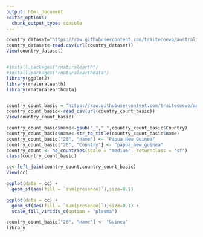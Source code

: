 ```yaml
---
output: html_document
editor_options: 
  chunk_output_type: console
---
```



```r
country_dataset="https://raw.githubusercontent.com/traitecoevo/australian_plant_endemism/6e12021f3604d0ad20bc5c44c9c9e08c9cf1a668/intermediate_data/country_dataset.csv"
country_dataset<-read.csv(url(country_dataset))
View(country_dataset)


#install.packages("rnaturalearth")
#install.packages("rnaturalearthdata")
library(ggplot2)
library(rnaturalearth)
library(rnaturalearthdata)


country_count_basic = "https://raw.githubusercontent.com/traitecoevo/australian_plant_endemism/master/intermediate_data/country_counts.csv"
country_count_basic<-read_csv(url(country_count_basic))
View(country_count_basic)

country_count_basic$name<-gsub("_"," ",country_count_basic$Country)
country_count_basic$name<-str_to_title(country_count_basic$name)
country_count_basic["26", "name"] <- "Papua New Guinea"
country_count_basic["26", "Country"] <- "papua_new_guinea"
country_count <- ne_countries(scale = "medium", returnclass = "sf")
class(country_count_basic)

cc<-left_join(country_count,country_count_basic)
View(cc)

ggplot(data = cc) +
  geom_sf(aes(fill = `sum(presence)`),size=0.1)
```

```r
ggplot(data = cc) +
  geom_sf(aes(fill = `sum(presence)`),size=0.1) +
  scale_fill_viridis_c(option = "plasma")
```

```r
country_count_basic["26", "name"] <- "Guinea"
library
```

